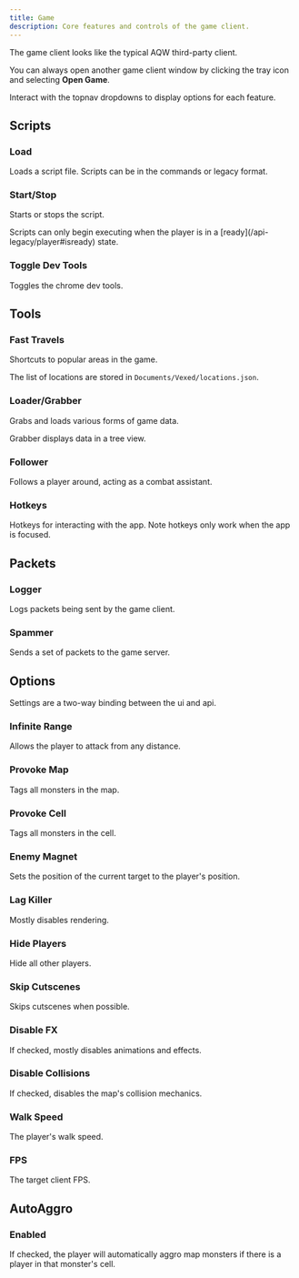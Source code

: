 ```yaml
---
title: Game
description: Core features and controls of the game client.
---
```



The game client looks like the typical AQW third-party client.

You can always open another game client window by clicking the tray icon and selecting **Open Game**.

Interact with the topnav dropdowns to display options for each feature.

## Scripts

### Load

Loads a script file. Scripts can be in the commands or legacy format.

### Start/Stop

Starts or stops the script.

<Aside>
  Scripts can only begin executing when the player is in a
  [ready](/api-legacy/player#isready) state.
</Aside>

### Toggle Dev Tools

Toggles the chrome dev tools.

## Tools

### Fast Travels

Shortcuts to popular areas in the game.

The list of locations are stored in `Documents/Vexed/locations.json`.

### Loader/Grabber

Grabs and loads various forms of game data.

Grabber displays data in a tree view.

### Follower

Follows a player around, acting as a combat assistant.

### Hotkeys

Hotkeys for interacting with the app. Note hotkeys only work when the app is focused.

## Packets

### Logger

Logs packets being sent by the game client.

### Spammer

Sends a set of packets to the game server.

## Options

<Aside type="tip">Settings are a two-way binding between the ui and api.</Aside>

### Infinite Range

Allows the player to attack from any distance.

### Provoke Map

Tags all monsters in the map.

### Provoke Cell

Tags all monsters in the cell.

### Enemy Magnet

Sets the position of the current target to the player's position.

### Lag Killer

Mostly disables rendering.

### Hide Players

Hide all other players.

### Skip Cutscenes

Skips cutscenes when possible.

### Disable FX

If checked, mostly disables animations and effects.

### Disable Collisions

If checked, disables the map's collision mechanics.

### Walk Speed

The player's walk speed.

### FPS

The target client FPS.

## AutoAggro

### Enabled

If checked, the player will automatically aggro map monsters if there is a player in that monster's cell.
